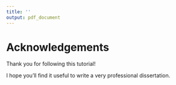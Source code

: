 ```yaml
---
title: ''
output: pdf_document
---
```


# Acknowledgements {.unnumbered}
Thank you for following this tutorial! 

I hope you'll find it useful to write a very professional dissertation. 
